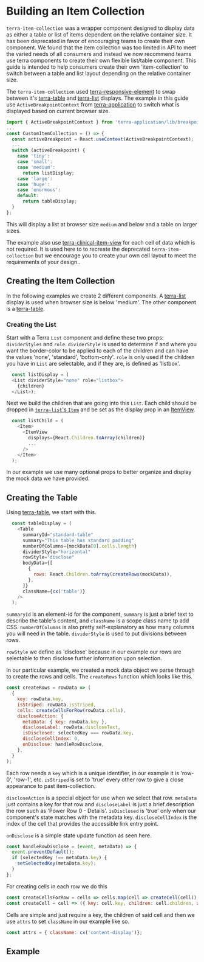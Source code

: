 
# Building an Item Collection

`terra-item-collection` was a wrapper component designed to display data as either a table or list of items dependent on the relative container size. It has been deprecated in favor of encouraging teams to create their own component. We found that the item collection was too limited in API to meet the varied needs of all consumers and instead we now recommend teams use terra components to create their own flexible list/table component. This guide is intended to help consumers create their own 'item-collection' to switch between a table and list layout depending on the relative container size.

The `terra-item-collection` used [terra-responsive-element](/components/terra-responsive-element/responsive-element/responsive-element) to swap between it's [terra-table](/components/terra-table/table/table) and [terra-list](/components/terra-list/list/list) displays. The example in this guide use `ActiveBreakpointContext` from [terra-application](/application/terra-application/application) to switch what is displayed based on current browser size.

```javascript
import { ActiveBreakpointContext } from 'terra-application/lib/breakpoints';
...
const CustomItemCollection = () => {
  const activeBreakpoint = React.useContext(ActiveBreakpointContext);
  ...
  switch (activeBreakpoint) {
    case 'tiny':
    case 'small':
    case 'medium':
      return listDisplay;
    case 'large':
    case 'huge':
    case 'enormous':
    default:
      return tableDisplay;
  }
};
```

This will display a list at browser size `medium` and below and a table on larger sizes.

The example also use [terra-clinical-item-view](/components/terra-clinical-item-view/clinical-item-view/clinical-item-view) for each cell of data which is not required. It is used here to to recreate the deprecated `terra-item-collection` but we encourage you to create your own cell layout to meet the requirements of your design..

## Creating the Item Collection

In the following examples we create 2 different components. A [terra-list](/components/terra-list/list/list) display is used when browser size is below 'medium'. The other component is a [terra-table](/components/terra-table/table/table).

### Creating the List

Start with a Terra `List` component and define these two props: `dividerStyles` and `role`. `dividerStyle` is used to determine if and where you want the border-color to be applied to each of the children and can have the values 'none', 'standard', 'bottom-only'. `role` is only used if the children you have in `List` are selectable, and if they are, is defined as 'listbox'.

```javascript
  const listDisplay = (
  <List dividerStyle="none" role="listbox">
    {children}
  </List>);
```

Next we build the children that are going into this `List`. Each child should be dropped in [`terra-list`'s `Item`](/components/terra-list/list/list-item) and be set as the display prop in an [ItemView](/components/terra-clinical-item-view/clinical-item-view/clinical-item-view).

```javascript
  const listChild = (
    <Item>
      <ItemView
        displays={React.Children.toArray(children)}
        ...
      />
    </Item>
  );
```

In our example we use many optional props to better organize and display the mock data we have provided.

## Creating the Table

Using [terra-table](/components/terra-table/table/table), we start with this.

```javascript
  const tableDisplay = (
    <Table
      summaryId="standard-table"
      summary="This table has standard padding"
      numberOfColumns={mockData[0].cells.length}
      dividerStyle="horizontal"
      rowStyle="disclose"
      bodyData={[
        {
          rows: React.Children.toArray(createRows(mockData)),
        },
      ]}
      className={cx('table')}
    />
  );
```

`summaryId` is an element-id for the component, `summary` is just a brief text to describe the table's content, and `className` is a scope class name tp add CSS. `numberOfColumns` is also pretty self-explanatory as how many columns you will need in the table. `dividerStyle` is used to put divisions between rows.

`rowStyle` we define as 'disclose' because in our example our rows are selectable to then disclose further information upon selection.

In our particular example, we created a mock data object we parse through to create the rows and cells. The `createRows` function which looks like this.

```javascript
const createRows = rowData => (
  {
    key: rowData.key,
    isStriped: rowData.isStriped,
    cells: createCellsForRow(rowData.cells),
    discloseAction: {
      metaData: { key: rowData.key },
      discloseLabel: rowData.discloseText,
      isDisclosed: selectedKey === rowData.key,
      discloseCellIndex: 0,
      onDisclose: handleRowDisclose,
    },
  }
);
```

Each row needs a `key` which is a unique identifier, in our example it is 'row-0', 'row-1', etc. `isStriped` is set to 'true' every other row to give a close appearance to past item-collection.

`discloseAction` is a special object for use when we select that row. `metaData` just contains a key for that row and `discloseLabel` is just a brief description the row such as 'Power Row 0 - Details'. `isDisclosed` is 'true' only when our component's state matches with the metadata key. `discloseCellIndex` is the index of the cell that provides the accessible link entry point.

`onDisclose` is a simple state update function as seen here.

```javascript
const handleRowDisclose = (event, metaData) => {
  event.preventDefault();
  if (selectedKey !== metaData.key) {
    setSelectedKey(metaData.key);
  }
};
```

For creating cells in each row we do this

```javascript
const createCellsForRow = cells => cells.map(cell => createCell(cell));
const createCell = cell => ({ key: cell.key, children: cell.children, attrs: cell.attrs });
```

Cells are simple and just require a key, the children of said cell and then we use `attrs` to set `className` in our example like so.

```javascript
const attrs = { className: cx('content-display')};
```

## Example
<ResponsiveListandTableExample title='Responsive List And Table Example' />
